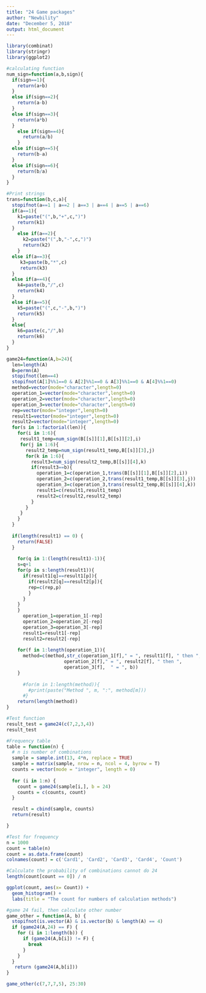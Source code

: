 ---
title: "24 Game packages"
author: "Newbility"
date: "December 5, 2018"
output: html_document
---

```{r}
library(combinat)
library(stringr)
library(ggplot2)
```


```{r}
#calculating function
num_sign=function(a,b,sign){
  if(sign==1){
    return(a+b)
  }
  else if(sign==2){
    return(a-b)
  }
  else if(sign==3){
    return(a*b)
  }
    else if(sign==4){
      return(a/b)
    }
  else if(sign==5){
    return(b-a)
  }
  else if(sign==6){
    return(b/a)
  }
}

```


```{r}
#Print strings
trans=function(b,c,a){
  stopifnot(a==1 | a==2 | a==3 | a==4 | a==5 | a==6)
  if(a==1){
    k1=paste("(",b,"+",c,")")
    return(k1)
  }
    else if(a==2){
      k2=paste("(",b,"-",c,")")
      return(k2)
    }
  else if(a==3){
     k3=paste(b,"*",c)
     return(k3)
  }
  else if(a==4){
    k4=paste(b,"/",c)
    return(k4)
  }
  else if(a==5){
    k5=paste("(",c,"-",b,")")
    return(k5)
  }
  else{
    k6=paste(c,"/",b)
    return(k6)
  }
}

```


```{r}
game24=function(A,b=24){
  len=length(A)
  B=permn(A)
  stopifnot(len==4)
  stopifnot(A[1]%%1==0 & A[2]%%1==0 & A[3]%%1==0 & A[4]%%1==0)
  method=vector(mode="character",length=0)
  operation_1=vector(mode="character",length=0)
  operation_2=vector(mode="character",length=0)
  operation_3=vector(mode="character",length=0)
  rep=vector(mode="integer",length=0)
  result1=vector(mode="integer",length=0)
  result2=vector(mode="integer",length=0)
  for(s in 1:factorial(len)){
    for(i in 1:6){
     result1_temp=num_sign(B[[s]][1],B[[s]][2],i)
     for(j in 1:6){
       result2_temp=num_sign(result1_temp,B[[s]][3],j)
       for(k in 1:6){
         result3=num_sign(result2_temp,B[[s]][4],k)
         if(result3==b){
           operation_1=c(operation_1,trans(B[[s]][1],B[[s]][2],i))
           operation_2=c(operation_2,trans(result1_temp,B[[s]][3],j))
           operation_3=c(operation_3,trans(result2_temp,B[[s]][4],k))
           result1=c(result1,result1_temp)
           result2=c(result2,result2_temp)
         }
       }
     }
    }
  }
  
  if(length(result1) == 0) {
    return(FALSE)
  }
  
    for(q in 1:(length(result1)-1)){
    s=q+1
    for(p in s:length(result1)){
      if(result1[q]==result1[p]){
        if(result2[q]==result2[p]){
        rep=c(rep,p)
        } 
      }
    }
    }
      operation_1=operation_1[-rep]
      operation_2=operation_2[-rep]
      operation_3=operation_3[-rep]
      result1=result1[-rep]
      result2=result2[-rep]
 
    for(f in 1:length(operation_1)){
      method=c(method,str_c(operation_1[f]," = ", result1[f], " then ",
                     operation_2[f]," = ", result2[f], " then ",
                     operation_3[f],  " = ", b))
    }
  
      #for(m in 1:length(method)){
        #print(paste("Method ", m, ":", method[m]))
      #}
    return(length(method))
}

```


```{r}
#Test function
result_test = game24(c(7,2,3,4))
result_test

```



```{r}
#Frequency table
table = function(n) {
  # n is number of combinations
  sample = sample.int(13, 4*n, replace = TRUE)
  sample = matrix(sample, nrow = n, ncol = 4, byrow = T)
  counts = vector(mode = "integer", length = 0)
  
  for (i in 1:n) {
    count = game24(sample[i,], b = 24)
    counts = c(counts, count)
  }

  result = cbind(sample, counts)
  return(result)

}
```


```{r}
#Test for frequency
n = 1000
count = table(n)
count = as.data.frame(count)
colnames(count) = c('Card1', 'Card2', 'Card3', 'Card4', 'Count')

#Calculate the probability of combinations cannot do 24
length(count[count == 0]) / n

ggplot(count, aes(x= Count)) +
  geom_histogram() +
  labs(title = "The count for numbers of calculation methods")

```



```{r}
#game 24 fail, then calculate other number
game_other = function(A, b) {
  stopifnot(is.vector(A) & is.vector(b) & length(A) == 4)
  if (game24(A,24) == F) {
    for (i in 1:length(b)) {
      if (game24(A,b[i]) != F) {
        break
      }
    }
  }
   return (game24(A,b[i]))
}

game_other(c(7,7,7,5), 25:30) 
```